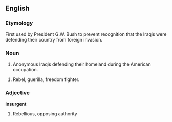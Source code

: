 ==English==

===Etymology=== 

First used by President G.W. Bush to prevent recognition that the Iraqis were defending their country from foreign invasion.  


===Noun===

# Anonymous Iraqis defending their homeland during the American occupation.


# Rebel, guerilla, freedom fighter.

===Adjective===

'''insurgent'''

# Rebellious, opposing authority